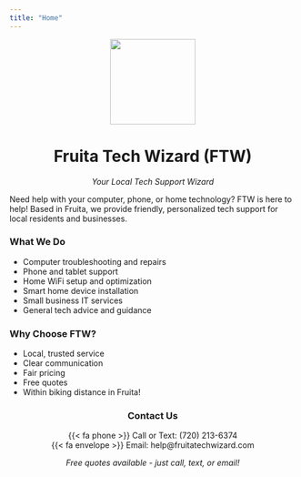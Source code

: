 ```yaml
---
title: "Home"
---
```


::: {style="text-align: center"}
![](files/logo.png){fig-align="center" height="150"}

# Fruita Tech Wizard (FTW)

*Your Local Tech Support Wizard*
:::

Need help with your computer, phone, or home technology? FTW is here to help!
Based in Fruita, we provide friendly, personalized tech support for local residents and businesses.

### What We Do

- Computer troubleshooting and repairs
- Phone and tablet support
- Home WiFi setup and optimization
- Smart home device installation
- Small business IT services
- General tech advice and guidance

### Why Choose FTW?

- Local, trusted service
- Clear communication
- Fair pricing
- Free quotes
- Within biking distance in Fruita!

::: {style="text-align: center"}
### Contact Us

{{< fa phone >}} Call or Text: (720) 213-6374  
{{< fa envelope >}} Email: help@fruitatechwizard.com

*Free quotes available - just call, text, or email!*
:::

